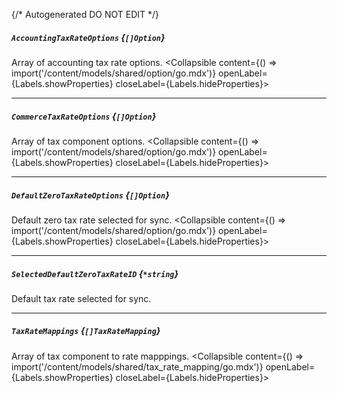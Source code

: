 {/* Autogenerated DO NOT EDIT  */}

##### `AccountingTaxRateOptions` *{`[]Option`}*
Array of accounting tax rate options.
<Collapsible content={() => import('/content/models/shared/option/go.mdx')} openLabel={Labels.showProperties} closeLabel={Labels.hideProperties}>
</Collapsible>

---
##### `CommerceTaxRateOptions` *{`[]Option`}*
Array of tax component options.
<Collapsible content={() => import('/content/models/shared/option/go.mdx')} openLabel={Labels.showProperties} closeLabel={Labels.hideProperties}>
</Collapsible>

---
##### `DefaultZeroTaxRateOptions` *{`[]Option`}*
Default zero tax rate selected for sync.
<Collapsible content={() => import('/content/models/shared/option/go.mdx')} openLabel={Labels.showProperties} closeLabel={Labels.hideProperties}>
</Collapsible>

---
##### `SelectedDefaultZeroTaxRateID` *{`*string`}*
Default tax rate selected for sync.

---
##### `TaxRateMappings` *{`[]TaxRateMapping`}*
Array of tax component to rate mapppings.
<Collapsible content={() => import('/content/models/shared/tax_rate_mapping/go.mdx')} openLabel={Labels.showProperties} closeLabel={Labels.hideProperties}>
</Collapsible>


